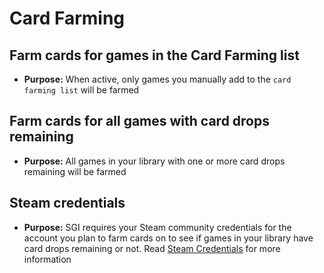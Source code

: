 # Card Farming

## Farm cards for games in the Card Farming list
* **Purpose:** When active, only games you manually add to the `card farming list` will be farmed

## Farm cards for all games with card drops remaining

* **Purpose:** All games in your library with one or more card drops remaining
  will be farmed

## Steam credentials

* **Purpose:** SGI requires your Steam community credentials for the account you
  plan to farm cards on to see if games in your library have card drops
  remaining or not. Read [Steam Credentials](/steam-credentials) for more
  information